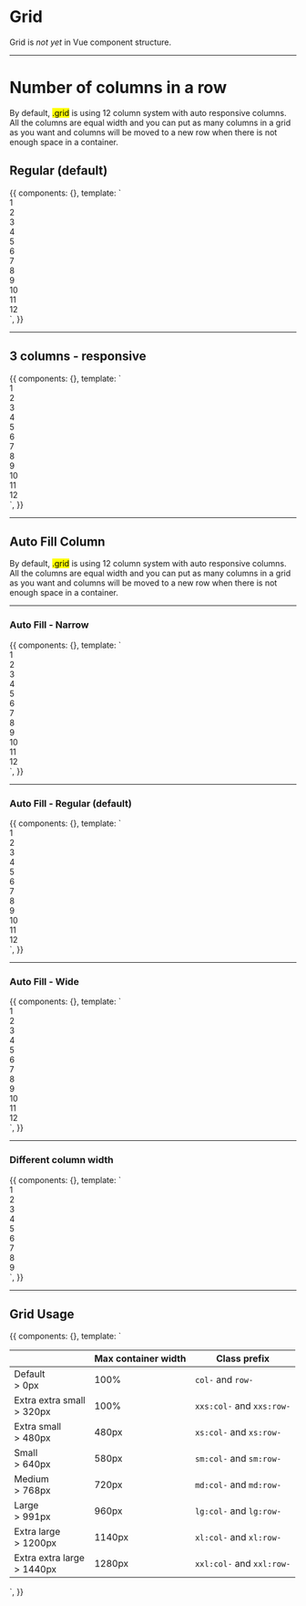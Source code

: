 <!-- Storybook Addon imports -->


<Meta title='3. Layout|Grid' />


# Grid

Grid is _not yet_ in Vue component structure.

<hr/>


# Number of columns in a row

By default, <mark>.grid</mark> is using 12 column system with auto responsive columns.
All the columns are equal width and you can put as many columns in a grid as you want and columns will be moved to a new row when there is not enough space in a container.

## Regular (default)

<Preview>
  <Story name='Regular (default)'>
    {{
      components: {},
      template: `
      <!-- page-docs-layout-grid is just style helper for docs -->
      <div class="page-docs-layout-grid">
        <div class="grid">
          <div>1</div>
          <div>2</div>
          <div>3</div>
          <div>4</div>
          <div>5</div>
          <div>6</div>
          <div>7</div>
          <div>8</div>
          <div>9</div>
          <div>10</div>
          <div>11</div>
          <div>12</div>
        </div>
      </div>`,
    }}
  </Story>
</Preview>

<hr />


## 3 columns - responsive

<Preview>
  <Story name='3 columns - responsive'>
    {{
      components: {},
      template: `
      <!-- page-docs-layout-grid is just style helper for docs -->
      <div class="page-docs-layout-grid">
        <div class="grid grid--2 sm:grid--3">
          <div>1</div>
          <div>2</div>
          <div>3</div>
          <div>4</div>
          <div>5</div>
          <div>6</div>
          <div>7</div>
          <div>8</div>
          <div>9</div>
          <div>10</div>
          <div>11</div>
          <div>12</div>
        </div>
      </div>`,
    }}
  </Story>
</Preview>

<hr />


## Auto Fill Column

By default, <mark>.grid</mark> is using 12 column system with auto responsive columns.
All the columns are equal width and you can put as many columns in a grid as you want and columns will be moved to a new row when there is not enough space in a container.

<hr />

### Auto Fill - Narrow

<Preview>
  <Story name='Auto Fill - Narrow'>
    {{
      components: {},
      template: `
      <!-- page-docs-layout-grid is just style helper for docs -->
      <div class="page-docs-layout-grid">
        <div class="grid grid--columns-auto-narrow">
          <div>1</div>
          <div>2</div>
          <div>3</div>
          <div>4</div>
          <div>5</div>
          <div>6</div>
          <div>7</div>
          <div>8</div>
          <div>9</div>
          <div>10</div>
          <div>11</div>
          <div>12</div>
        </div>
      </div>`,
    }}
  </Story>
</Preview>

<hr />


### Auto Fill - Regular (default)

<Preview>
  <Story name='Auto Fill - Regular (default)'>
    {{
      components: {},
      template: `
      <!-- page-docs-layout-grid is just style helper for docs -->
      <div class="page-docs-layout-grid">
        <div class="grid">
          <div>1</div>
          <div>2</div>
          <div>3</div>
          <div>4</div>
          <div>5</div>
          <div>6</div>
          <div>7</div>
          <div>8</div>
          <div>9</div>
          <div>10</div>
          <div>11</div>
          <div>12</div>
        </div>
      </div>`,
    }}
  </Story>
</Preview>

<hr />


### Auto Fill - Wide

<Preview>
  <Story name='Auto Fill - Wide'>
    {{
      components: {},
      template: `
      <!-- page-docs-layout-grid is just style helper for docs -->
      <div class="page-docs-layout-grid">
        <div class="grid grid--columns-auto-wide">
          <div>1</div>
          <div>2</div>
          <div>3</div>
          <div>4</div>
          <div>5</div>
          <div>6</div>
          <div>7</div>
          <div>8</div>
          <div>9</div>
          <div>10</div>
          <div>11</div>
          <div>12</div>
        </div>
      </div>`,
    }}
  </Story>
</Preview>

<hr />


### Different column width

<Preview>
  <Story name='Different column width'>
    {{
      components: {},
      template: `
      <!-- page-docs-layout-grid is just style helper for docs -->
      <div class="page-docs-layout-grid">
        <div class="grid">
          <div class="col-6">1</div>
          <div class="col-6">2</div>
          <div class="col-4">3</div>
          <div class="col-3">4</div>
          <div class="col-5">5</div>
          <div class="col-1">6</div>
          <div class="col-2">7</div>
          <div class="col-7">8</div>
          <div class="col-2">9</div>
        </div>
      </div>`,
    }}
  </Story>
</Preview>

<hr />


## Grid Usage

<Story name='Grid Usage'>
  {{
    components: {},
    template: `<table class="table table--fixed table--compact table--definition table--border-bottom">
      <thead>
        <th></th>
        <th>
          Max container width
        </th>
        <th>
          Class prefix
        </th>
      </thead>
      <tbody>
        <tr>
          <td>
            <span class="fs-epsilon color-secondary">Default</span><br />
            &gt; 0px
          </td>
          <td>
            100%
          </td>
          <td><code>col-</code> and <code>row-</code></td>
        </tr>
        <tr>
          <td>
            <span class="fs-epsilon color-secondary">Extra extra small</span><br />
            &gt; 320px
          </td>
          <td>
            100%
          </td>
          <td><code>xxs:col-</code> and <code>xxs:row-</code></td>
        </tr>
        <tr>
          <td>
            <span class="fs-epsilon color-secondary">Extra small</span><br />
            &gt; 480px
          </td>
          <td>
            480px
          </td>
          <td><code>xs:col-</code> and <code>xs:row-</code></td>
        </tr>
        <tr>
          <td>
            <span class="fs-epsilon color-secondary">Small</span><br />
            &gt; 640px
          </td>
          <td>580px</td>
          <td><code>sm:col-</code> and <code>sm:row-</code></td>
        </tr>
        <tr>
          <td>
            <span class="fs-epsilon color-secondary">Medium</span><br />
            &gt; 768px
          </td>
          <td>720px</td>
          <td><code>md:col-</code> and <code>md:row-</code></td>
        </tr>
        <tr>
          <td>
            <span class="fs-epsilon color-secondary">Large</span><br />
            &gt; 991px
          </td>
          <td>960px</td>
          <td><code>lg:col-</code> and <code>lg:row-</code></td>
        </tr>
        <tr>
          <td>
            <span class="fs-epsilon color-secondary">Extra large</span><br />
            &gt; 1200px
          </td>
          <td>1140px</td>
          <td><code>xl:col-</code> and <code>xl:row-</code></td>
        </tr>
        <tr>
          <td>
            <span class="fs-epsilon color-secondary">Extra extra large</span><br />
            &gt; 1440px
          </td>
          <td>1280px</td>
          <td><code>xxl:col-</code> and <code>xxl:row-</code></td>
        </tr>
      </tbody>
    </table>`,
  }}
</Story>

